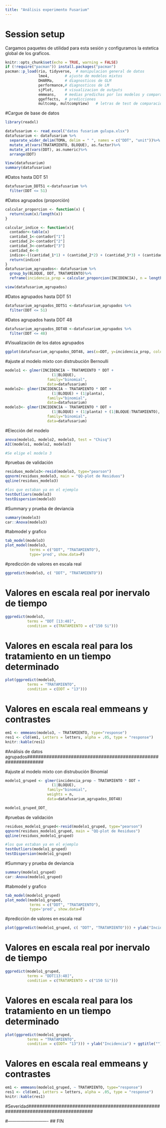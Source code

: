 ---
title: "Análisis experimento Fusarium"
---

# Session setup 

Cargamos paquetes de utilidad para esta sesión y configuramos la estetica global de los graficos. 

```{r setup, include=FALSE}
knitr::opts_chunk$set(echo = TRUE, warning = FALSE)
if (!require("pacman")) install.packages("pacman")
pacman::p_load(rio, tidyverse,  # manipulacion general de datos
               lme4,       # ajuste de modelos mixtos
               DHARMa,     # diagnosticos de GLM
               performance,# diagnosticos de LM 
               sjPlot,     # visualizacion de outputs
               emmeans,    # medias predichas por los modelos y comparaciones
               ggeffects,  # predicciones
               multcomp, multcompView)   # letras de test de comparaciones multiples


```

#Cargue de base de datos

```{r}
library(readxl)

datafusarium <- read_excel("datos fusarium gulupa.xlsx")
datafusarium <- datafusarium %>% 
  separate_wider_delim(TOMA, delim = " ", names = c("DDT", "unit"))%>%
  mutate_at(vars(TRATAMIENTO, BLOQUE), as.factor)%>%
  mutate_at(vars(DDT), as.numeric)%>%
  arrange(DDT)

View(datafusarium)
summary(datafusarium)


```
#Datos hasta DDT 51
```{r}
datafusarium_DDT51 <-datafusarium %>%
  filter(DDT <= 51)
```

#Datos agrupados (proporción)
```{r}
calcular_proporcion <- function(x) {
  return(sum(x)/length(x))
}

calcular_indice <- function(x){
  contador<-table(x)
  cantidad_1<-contador["1"]
  cantidad_2<-contador["2"]
  cantidad_3<-contador["3"]
  cantidad_4<-0
  indice<-((cantidad_1*1) + (cantidad_2*2) + (cantidad_3*3) + (cantidad_4*4))/(length(x)*4)
  return(indice)
}
datafusarium_agrupados<- datafusarium %>% 
  group_by(BLOQUE, DDT, TRATAMIENTO)%>%
  reframe(incidencia_prop = calcular_proporcion(INCIDENCIA), n = length(INCIDENCIA), indice_severidad= SEVERIDAD )

view(datafusarium_agrupados)
```

#Datos agrupados hasta DDT 51
```{r}
datafusarium_agrupados_DDT51 <-datafusarium_agrupados %>%
  filter(DDT <= 51)
```

#Datos agrupados hasta DDT 48
```{r}
datafusarium_agrupados_DDT48 <-datafusarium_agrupados %>%
  filter(DDT <= 48)
```

#Visualización de los datos agrupados

```{r}
ggplot(datafusarium_agrupados_DDT48, aes(x=DDT, y=incidencia_prop, color=BLOQUE) )  + geom_point(aes(shape=TRATAMIENTO)) 

```


#ajuste al modelo mixto con distrubución Bernoulli

```{r}

modelo1 <- glmer(INCIDENCIA ~ TRATAMIENTO * DDT + 
                     (1|BLOQUE),
                   family="binomial",
                   data=datafusarium)
modelo2<- glmer(INCIDENCIA ~ TRATAMIENTO * DDT + 
                     (1|BLOQUE) + (1|planta),
                   family="binomial",
                   data=datafusarium)
modelo3<- glmer(INCIDENCIA ~ TRATAMIENTO * DDT + 
                     (1|BLOQUE) + (1|planta) + (1|BLOQUE:TRATAMIENTO),
                   family="binomial",
                   data=datafusarium)

```

#Elección del modelo 
```{r}
anova(modelo1, modelo2, modelo3, test = "Chisq")
AIC(modelo1, modelo2, modelo3)

#Se elige el modelo 3
```

#pruebas de validación

```{r}
residuos_modelo3<-resid(modelo3, type="pearson")
qqnorm(residuos_modelo3, main = "QQ-plot de Residuos")
qqline(residuos_modelo3)

#los que estaban ya en el ejemplo
testOutliers(modelo3)
testDispersion(modelo3)

```
#Summary y prueba de deviancia

```{r}
summary(modelo3)
car::Anova(modelo3)
```


#tabmodel y grafico
```{r}
tab_model(modelo3)
plot_model(modelo3, 
           terms = c("DDT", "TRATAMIENTO"), 
           type='pred', show.data=F)
```



#predicción de valores en escala real
```{r}
ggpredict(modelo3, c( "DDT", "TRATAMIENTO"))
```

# Valores en escala real por inervalo  de tiempo

```{r}
ggpredict(modelo3, 
          terms = "DDT [13:48]", 
          condition = c(TRATAMIENTO = c("150 Si")))
```

# Valores en escala real para los tratamiento en un tiempo determinado

```{r}
plot(ggpredict(modelo3, 
          terms = "TRATAMIENTO", 
          condition = c(DDT = "13")))
```

# Valores en escala real emmeans y contrastes

```{r}
em1 <- emmeans(modelo3, ~ TRATAMIENTO, type="response")
res1 <- cld(em1, Letters = letters, alpha = .05, type = "response")
knitr::kable(res1)
```

#Análisis de datos agrupados##############################################################

#ajuste al modelo mixto con distrubución Binomial

```{r}
modelo1_gruped <- glmer(incidencia_prop ~ TRATAMIENTO * DDT + 
                     (1|BLOQUE),
                   family="binomial",
                   weights = n,
                   data=datafusarium_agrupados_DDT48)

modelo1_gruped_DDT_
```
#pruebas de validación

```{r}
residuos_modelo1_gruped<-resid(modelo1_gruped, type="pearson")
qqnorm(residuos_modelo1_gruped, main = "QQ-plot de Residuos")
qqline(residuos_modelo1_gruped)

#los que estaban ya en el ejemplo
testOutliers(modelo1_gruped)
testDispersion(modelo1_gruped)

```
#Summary y prueba de deviancia

```{r}
summary(modelo1_gruped)
car::Anova(modelo1_gruped)
```


#tabmodel y grafico
```{r}
tab_model(modelo1_gruped)
plot_model(modelo1_gruped, 
           terms = c("DDT", "TRATAMIENTO"), 
           type='pred', show.data=F)
```

#predicción de valores en escala real
```{r}
plot(ggpredict(modelo1_gruped, c( "DDT", "TRATAMIENTO"))) + ylab("Incidencia") + ggtitle("")
```

# Valores en escala real por inervalo  de tiempo

```{r}
ggpredict(modelo1_gruped, 
          terms = "DDT[13:48]", 
          condition = c(TRATAMIENTO = c("150 Si")))
```

# Valores en escala real para los tratamiento en un tiempo determinado

```{r}
plot(ggpredict(modelo1_gruped, 
          terms = "TRATAMIENTO", 
          condition = c(DDT= "13"))) + ylab("Incidencia") + ggtitle("")
```

# Valores en escala real emmeans y contrastes

```{r}
em1 <- emmeans(modelo1_gruped, ~ TRATAMIENTO, type="response")
res1 <- cld(em1, Letters = letters, alpha = .05, type = "response")
knitr::kable(res1)
```
#Severidad################################################################################



#----------------------------
## FIN 

